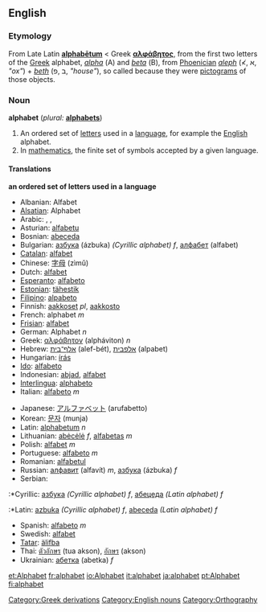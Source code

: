 {{wikipedia}}
==English==

=== Etymology ===
From Late Latin '''[[alphabetum|alphabētum]]''' < Greek '''[[αλφάβητος]]''', from the first two letters of the [[Greek]] alphabet, ''[[alpha]]'' (Α) and ''[[beta]]'' (Β), from [[Phoenician]] ''[[aleph]]'' (≮, א, ''"ox"'') + ''[[beth]]'' (ב ,פ, ''"house"''), so called because they were [[pictogram]]s of those objects.

=== Noun ===
'''alphabet'''  (''plural:'' '''[[alphabets]]''')
# An ordered set of [[letter]]s used in a [[language]], for example the [[English]] alphabet.
# In [[mathematics]], the finite set of symbols accepted by a given language.

==== Translations ====
'''an ordered set of letters used in a language'''
{{top}}
*Albanian: Alfabet
*[[Alsatian]]: Alphabet
*Arabic: {{ARchar|[[حروف الهجاء|حُرُوفُ الهِجَاء]]}} {{IPAchar|(ħurúːf al-hijáː’)}}, {{ARchar|[[ابجد|أبْجَد]]}} {{IPAchar|(’ábʤad)}}, {{ARchar|[[الألفباء|الألِفْبَاء]]}} {{IPAchar|(al-’alifbáː’)}}
*Asturian: [[alfabetu]]
*Bosnian: [[abeceda]]
*Bulgarian: [[азбука]] (ázbuka) ''(Cyrillic alphabet) f'', [[алфабет]] (alfabet)
*[[Catalan]]: [[alfabet]]
*Chinese: [[字母]] (zìmǔ)
*Dutch: [[alfabet]]
*[[Esperanto]]: [[alfabeto]]
*[[Estonian]]: [[tähestik]]
*[[Filipino]]: [[alpabeto]]
*Finnish: [[aakkoset]] ''pl'', [[aakkosto]]
*French: alphabet ''m''
*[[Frisian]]: [[alfabet]]
*German: Alphabet ''n''
*Greek: [[αλφάβητον]] (alpháviton) ''n''
*Hebrew: [[אלף־בית]] (alef-bét), [[אלפבית]] (alpabet)
*Hungarian: [[írás]]
*[[Ido]]: [[alfabeto]]
*Indonesian: [[abjad]], [[alfabet]]
*[[Interlingua]]: [[alphabeto]]
*Italian: [[alfabeto]] ''m''
{{mid}}
*Japanese: [[アルファベット]] (arufabetto)
*Korean: [[문자]] (munja)
*Latin: [[alphabetum]] ''n''
*Lithuanian: [[abėcėlė]] ''f'', [[alfabetas]] ''m''
*Polish: [[alfabet]] ''m''
*Portuguese: [[alfabeto]] ''m''
*Romanian: [[alfabetul]]
*Russian: [[алфавит]] (alfavít) ''m'', [[азбука]] (ázbuka) ''f''
*Serbian:
:*Cyrillic: [[азбука]] ''(Cyrillic alphabet) f'', [[абецеда]] ''(Latin alphabet) f''
:*Latin: [[azbuka]] ''(Cyrillic alphabet) f'', [[abeceda]] ''(Latin alphabet) f''
*Spanish: [[alfabeto]] ''m''
*Swedish: [[alfabet]]
*[[Tatar]]: [[älifba]]
*Thai: [[ตัวอักษร]] (tua akson), [[อักษร]] (akson)
*Ukrainian: [[абетка]] (abetka) ''f''
{{bottom}}

[[Category:Greek derivations]]
[[Category:English nouns]]
[[Category:Orthography]]

[[et:Alphabet]]
[[fr:alphabet]]
[[io:Alphabet]]
[[it:alphabet]]
[[ja:alphabet]]
[[pt:Alphabet]]
[[fi:alphabet]]